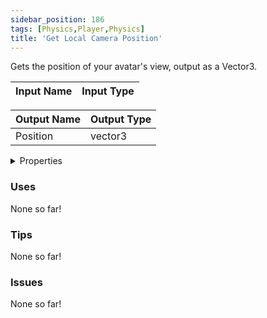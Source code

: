 ```yaml
---
sidebar_position: 186
tags: [Physics,Player,Physics]
title: 'Get Local Camera Position'
---
```


Gets the position of your avatar's view, output as a Vector3.




<EsbSvg />

| Input Name | Input Type |
|-----------|-----------|

| Output Name | Output Type |
|-----------|-----------|
| Position | vector3 |


<details>
  <summary>Properties</summary>
  <div>
    <div>
    <table>
      <thead>
        <tr>
          <th>Is beta required?</th>
          <th>❌</th>
        </tr>
        <tr>
          <th>Is this chip a trolling risk?</th>
          <th>❌</th>
        </tr>
        <tr>
          <th>Is this chip a role assignment risk?</th>
          <th>❌</th>
        </tr>
        <tr>
          <th>Chip UUID</th>
          <th>c19eff8a-980c-444a-983f-bb4c53a94daf</th>
        </tr>
      </thead>
    </table>
    </div>
  </div>
</details>

### Uses

None so far!

### Tips

None so far!

### Issues

None so far!